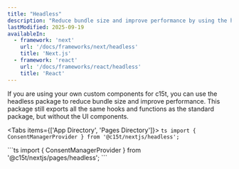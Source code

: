 ```yaml
---
title: "Headless"
description: "Reduce bundle size and improve performance by using the headless package."
lastModified: 2025-09-19
availableIn:
  - framework: 'next'
    url: '/docs/frameworks/next/headless'
    title: 'Next.js'
  - framework: 'react'
    url: '/docs/frameworks/react/headless'
    title: 'React'
---
```


If you are using your own custom components for c15t, you can use the headless package to reduce bundle size and improve performance. This package still exports all the same hooks and functions as the standard package, but without the UI components.

<Tabs items={['App Directory', 'Pages Directory']}>
  <Tab value="App Directory">
    ```ts
    import { ConsentManagerProvider } from '@c15t/nextjs/headless';
    ```
  </Tab>

  <Tab value="Pages Directory">
    ```ts
    import { ConsentManagerProvider } from '@c15t/nextjs/pages/headless';
    ```
  </Tab>
</Tabs>
